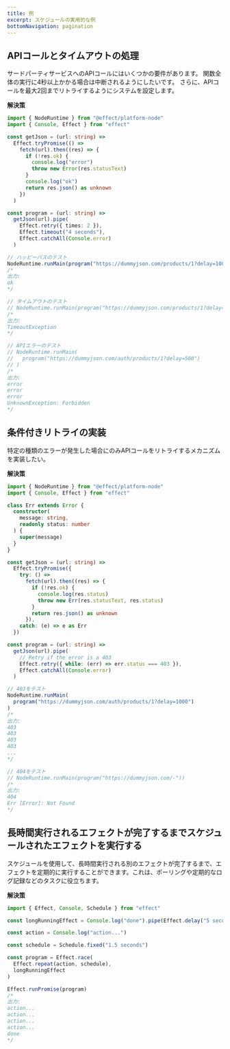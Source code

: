 ```yaml
---
title: 例
excerpt: スケジュールの実用的な例
bottomNavigation: pagination
---
```


## APIコールとタイムアウトの処理

サードパーティサービスへのAPIコールにはいくつかの要件があります。
関数全体の実行に4秒以上かかる場合は中断されるようにしたいです。
さらに、APIコールを最大2回までリトライするようにシステムを設定します。

**解決策**

```ts twoslash
import { NodeRuntime } from "@effect/platform-node"
import { Console, Effect } from "effect"

const getJson = (url: string) =>
  Effect.tryPromise(() =>
    fetch(url).then((res) => {
      if (!res.ok) {
        console.log("error")
        throw new Error(res.statusText)
      }
      console.log("ok")
      return res.json() as unknown
    })
  )

const program = (url: string) =>
  getJson(url).pipe(
    Effect.retry({ times: 2 }),
    Effect.timeout("4 seconds"),
    Effect.catchAll(Console.error)
  )

// ハッピーパスのテスト
NodeRuntime.runMain(program("https://dummyjson.com/products/1?delay=1000"))
/*
出力:
ok
*/

// タイムアウトのテスト
// NodeRuntime.runMain(program("https://dummyjson.com/products/1?delay=5000"))
/*
出力:
TimeoutException
*/

// APIエラーのテスト
// NodeRuntime.runMain(
//   program("https://dummyjson.com/auth/products/1?delay=500")
// )
/*
出力:
error
error
error
UnknownException: Forbidden
*/
```

## 条件付きリトライの実装

特定の種類のエラーが発生した場合にのみAPIコールをリトライするメカニズムを実装したい。

**解決策**

```ts twoslash
import { NodeRuntime } from "@effect/platform-node"
import { Console, Effect } from "effect"

class Err extends Error {
  constructor(
    message: string,
    readonly status: number
  ) {
    super(message)
  }
}

const getJson = (url: string) =>
  Effect.tryPromise({
    try: () =>
      fetch(url).then((res) => {
        if (!res.ok) {
          console.log(res.status)
          throw new Err(res.statusText, res.status)
        }
        return res.json() as unknown
      }),
    catch: (e) => e as Err
  })

const program = (url: string) =>
  getJson(url).pipe(
    // Retry if the error is a 403
    Effect.retry({ while: (err) => err.status === 403 }),
    Effect.catchAll(Console.error)
  )

// 403をテスト
NodeRuntime.runMain(
  program("https://dummyjson.com/auth/products/1?delay=1000")
)
/*
出力:
403
403
403
403
...
*/

// 404をテスト
// NodeRuntime.runMain(program("https://dummyjson.com/-"))
/*
出力:
404
Err [Error]: Not Found
*/
```

## 長時間実行されるエフェクトが完了するまでスケジュールされたエフェクトを実行する

スケジュールを使用して、長時間実行される別のエフェクトが完了するまで、エフェクトを定期的に実行することができます。これは、ポーリングや定期的なログ記録などのタスクに役立ちます。

**解決策**

```ts twoslash
import { Effect, Console, Schedule } from "effect"

const longRunningEffect = Console.log("done").pipe(Effect.delay("5 seconds"))

const action = Console.log("action...")

const schedule = Schedule.fixed("1.5 seconds")

const program = Effect.race(
  Effect.repeat(action, schedule),
  longRunningEffect
)

Effect.runPromise(program)
/*
出力:
action...
action...
action...
action...
done
*/
```
